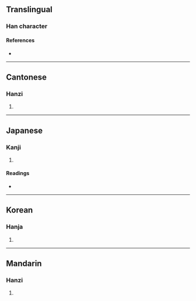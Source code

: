 {{character info}}
==Translingual==

===Han character===
{{Han char|rn=32|rad=土|as=08|sn=11|four=40147|canj=GYRD|ids=⿰土享}}

====References====
* {{Han ref|kx=0231.160|dkj=05200|dj=0468.080|hdz=10456.060|uh=57FB|ud=22523|bh=D4AD|bd=54445}}

----

==Cantonese==

===Hanzi===
{{yue-hanzi|jyut=[[zeon2]]|y=jeun2}}

# {{rfdef|yue|sort=土08}}

----

==Japanese==

===Kanji===
{{ja-kanji|grade=|rs=土08}}

# {{rfdef|ja|sort=土08}}

====Readings====
* {{ja-readings|on=[[しゅん]] (shun), [[た]] (ta), [[だ]] (da), [[たい]] (tai), [[て]] (te), [[こう]] (kō), [[じゅく]] (juku)|kun=[[まと]] (mato), [[のり]] (nori), [[あずち]] (azuchi)}}

----

==Korean==

===Hanja===
{{ko-hanja|hangeul=준|rv=jun|mr=chun}}

# {{rfdef|ko|sort=土08}}

----

==Mandarin==

===Hanzi===
{{cmn-hanzi|pin=[[zhǔn]] ([[zhun3]])|wg=chun<sup>3</sup>}}

# {{rfdef|cmn|sort=土08}}
